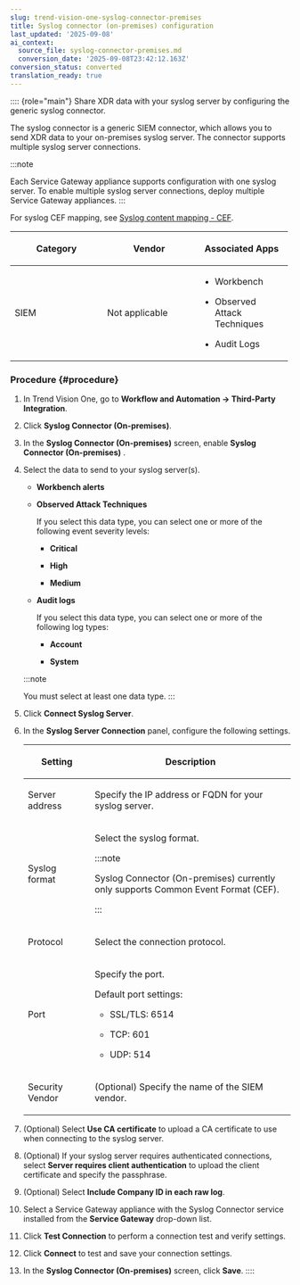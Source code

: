 ```yaml
---
slug: trend-vision-one-syslog-connector-premises
title: Syslog connector (on-premises) configuration
last_updated: '2025-09-08'
ai_context:
  source_file: syslog-connector-premises.md
  conversion_date: '2025-09-08T23:42:12.163Z'
conversion_status: converted
translation_ready: true
---
```


:::: {role="main"}
Share XDR data with your syslog server by configuring the generic syslog connector.

The syslog connector is a generic SIEM connector, which allows you to send XDR data to your on-premises syslog server. The connector supports multiple syslog server connections.

:::note

Each Service Gateway appliance supports configuration with one syslog server. To enable multiple syslog server connections, deploy multiple Service Gateway appliances.
:::

For syslog CEF mapping, see [Syslog content mapping - CEF](syslog-content-mapping-cef.mdx).

<table style="width:99%;">
<colgroup>
<col style="width: 33%" />
<col style="width: 33%" />
<col style="width: 33%" />
</colgroup>
<thead>
<tr>
<th><p>Category</p></th>
<th><p>Vendor</p></th>
<th><p>Associated Apps</p></th>
</tr>
</thead>
<tbody>
<tr>
<td><p>SIEM</p></td>
<td><p>Not applicable</p></td>
<td><ul>
<li><p>Workbench</p></li>
<li><p>Observed Attack Techniques</p></li>
<li><p>Audit Logs</p></li>
</ul></td>
</tr>
</tbody>
</table>

### Procedure {#procedure}

1.  In Trend Vision One, go to **Workflow and Automation → Third-Party Integration**.

2.  Click **Syslog Connector (On-premises)**.

3.  In the **Syslog Connector (On-premises)** screen, enable **Syslog Connector (On-premises)** .

4.  Select the data to send to your syslog server(s).

    - **Workbench alerts**

    - **Observed Attack Techniques**

      If you select this data type, you can select one or more of the following event severity levels:

      - **Critical**

      - **High**

      - **Medium**

    - **Audit logs**

      If you select this data type, you can select one or more of the following log types:

      - **Account**

      - **System**

    :::note

    You must select at least one data type.
    :::

5.  Click **Connect Syslog Server**.

6.  In the **Syslog Server Connection** panel, configure the following settings.

    <table>
    <colgroup>
    <col style="width: 25%" />
    <col style="width: 75%" />
    </colgroup>
    <thead>
    <tr>
    <th><p>Setting</p></th>
    <th><p>Description</p></th>
    </tr>
    </thead>
    <tbody>
    <tr>
    <td><p>Server address</p></td>
    <td><p>Specify the IP address or FQDN for your syslog server.</p></td>
    </tr>
    <tr>
    <td><p>Syslog format</p></td>
    <td><p>Select the syslog format.</p>
    

    :::note
    
    <p>Syslog Connector (On-premises) currently only supports Common Event Format (CEF).</p>
    

    :::

    </td>
    </tr>
    <tr>
    <td><p>Protocol</p></td>
    <td><p>Select the connection protocol.</p></td>
    </tr>
    <tr>
    <td><p>Port</p></td>
    <td><p>Specify the port.</p>
    <p>Default port settings:</p>
    <ul>
    <li><p>SSL/TLS: 6514</p></li>
    <li><p>TCP: 601</p></li>
    <li><p>UDP: 514</p></li>
    </ul></td>
    </tr>
    <tr>
    <td><p>Security Vendor</p></td>
    <td><p>(Optional) Specify the name of the SIEM vendor.</p></td>
    </tr>
    </tbody>
    </table>

7.  (Optional) Select **Use CA certificate** to upload a CA certificate to use when connecting to the syslog server.

8.  (Optional) If your syslog server requires authenticated connections, select **Server requires client authentication** to upload the client certificate and specify the passphrase.

9.  (Optional) Select **Include Company ID in each raw log**.

10. Select a Service Gateway appliance with the Syslog Connector service installed from the **Service Gateway** drop-down list.

11. Click **Test Connection** to perform a connection test and verify settings.

12. Click **Connect** to test and save your connection settings.

13. In the **Syslog Connector (On-premises)** screen, click **Save**.
::::
